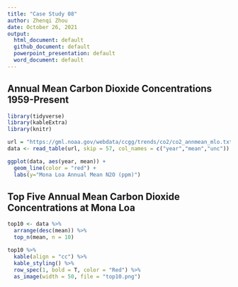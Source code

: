 ---
title: "Case Study 08"
author: Zhenqi Zhou
date: October 26, 2021
output:
  html_document: default
  github_document: default
  powerpoint_presentation: default
  word_document: default
---

## Annual Mean Carbon Dioxide Concentrations 1959-Present

```{r, results = 'hide', message = FALSE, echo = F}
library(tidyverse)
library(kableExtra)
library(knitr)

url = "https://gml.noaa.gov/webdata/ccgg/trends/co2/co2_annmean_mlo.txt"
data <- read_table(url, skip = 57, col_names = c("year","mean","unc"))

ggplot(data, aes(year, mean)) +
  geom_line(color = "red") +
  labs(y="Mona Loa Annual Mean N2O (ppm)")
```

## Top Five Annual Mean Carbon Dioxide Concentrations at Mona Loa

```{r, message = FALSE, echo = F}
top10 <- data %>%
  arrange(desc(mean)) %>%
  top_n(mean, n = 10)

top10 %>%
  kable(align = "cc") %>%
  kable_styling() %>% 
  row_spec(1, bold = T, color = "Red") %>% 
  as_image(width = 50, file = "top10.png")
```














 